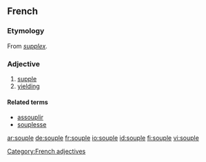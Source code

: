 ==French==

===Etymology===
From {{etyl|la|fr}} ''[[supplex]]''.

===Adjective===
{{fr-adj-mf}}

# [[supple]]
# [[yielding]]

====Related terms====
* [[assouplir]]
* [[souplesse]]

[[Category:French adjectives]]

[[ar:souple]]
[[de:souple]]
[[fr:souple]]
[[io:souple]]
[[id:souple]]
[[fi:souple]]
[[vi:souple]]